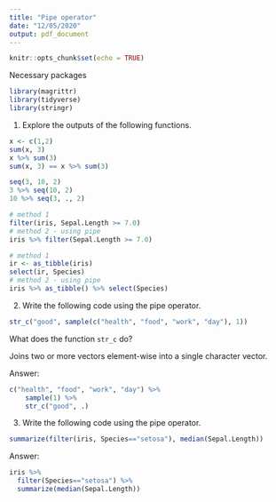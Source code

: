 ```yaml
---
title: "Pipe operator"
date: "12/05/2020"
output: pdf_document
---
```


```r
knitr::opts_chunk$set(echo = TRUE)
```

Necessary packages

```r
library(magrittr)
library(tidyverse)
library(stringr)
```

1. Explore the outputs of the following functions.

```r
x <- c(1,2)
sum(x, 3)
x %>% sum(3)
sum(x, 3) == x %>% sum(3)
```


```r
seq(3, 10, 2)
3 %>% seq(10, 2)
10 %>% seq(3, ., 2)
```

```r
# method 1
filter(iris, Sepal.Length >= 7.0)
# method 2 - using pipe
iris %>% filter(Sepal.Length >= 7.0)
```

```r
# method 1
ir <- as_tibble(iris)
select(ir, Species)
# method 2 - using pipe
iris %>% as_tibble() %>% select(Species)
```

2. Write the following code using the pipe operator.

```r
str_c("good", sample(c("health", "food", "work", "day"), 1))
```

What does the function `str_c` do?

Joins two or more vectors element-wise into a single character vector.

Answer:

```r
c("health", "food", "work", "day") %>%
    sample(1) %>% 
    str_c("good", .)
```

3. Write the following code using the pipe operator.


```r
summarize(filter(iris, Species=="setosa"), median(Sepal.Length))
```

Answer:

```r
iris %>%
  filter(Species=="setosa") %>%
  summarize(median(Sepal.Length))
```



